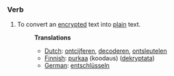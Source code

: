 ===Verb===
#To convert an [[encrypt]]ed text into [[plain]] text.
#:'''Translations'''
#:*[[Dutch]]: [[ontcijferen]], [[decoderen]], [[ontsleutelen]]
#:*[[Finnish]]: [[purkaa]] (koodaus) ([[dekryptata]])
#:*[[German]]: [[entschlüsseln]]